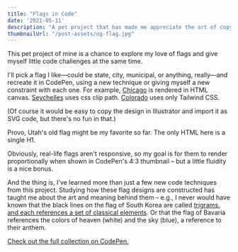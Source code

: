 ```yaml
---
title: "Flags in Code"
date: '2021-05-11'
description: "A pet project that has made me appreciate the art of copying."
thumbnailUrl: "/post-assets/og-flag.jpg"
---
```


This pet project of mine is a chance to explore my love of flags and give myself little code challenges at the same time.

I'll pick a flag I like—could be state, city, municipal, or anything, really—and recreate it in CodePen, using a new technique or giving myself a new constraint with each one. For example, [Chicago](https://codepen.io/andrewmillen/pen/YePgLZ?editors=0010) is rendered in HTML canvas. [Seychelles](https://codepen.io/andrewmillen/pen/KKKymWb) uses css clip path. [Colorado](https://codepen.io/andrewmillen/pen/MWJdzQW) uses only Tailwind CSS.

(Of course it would be easy to copy the design in Illustrator and import it as SVG code, but there's no fun in that.)

Provo, Utah's old flag might be my favorite so far. The only HTML here is a single H1.

<div className="py-8 lg:py-12 xl:-y-24">
<Figure
type="image"
src="/post-assets/flags-provo.webp"
alt="A code pen of the flag of Provo, Utah and the code behind it."
width={1440}
height={788}
caption="Tragically, this flag was replaced in 2015."
/>
</div>

Obviously, real-life flags aren't responsive, so my goal is for them to render proportionally when shown in CodePen's 4:3 thumbnail – but a little fluidity is a nice bonus.

<div className="py-8 lg:py-12 xl:-y-24">
<Figure
type="image"
src="/post-assets/flags-all.webp"
alt="A screenshot of the code pen project containing multiple flags."
width={1726}
height={1280}
caption="The flag of Bavaria was a lesson in stacking CSS gradients."
/>
</div>

And the thing is, I've learned more than just a few new code techniques from this project. Studying how these flag designs are constructed has taught me about the art and meaning behind them – e.g., I never would have known that the black lines on the flag of South Korea are called [trigrams, and each references a set of classical elements](https://asiasociety.org/education/taegeuk). Or that the flag of Bavaria references the colors of heaven (white) and the sky (blue), a reference to their anthem.

[Check out the full collection on CodePen.](https://codepen.io/collection/XOWYvZ?grid_type=grid)
